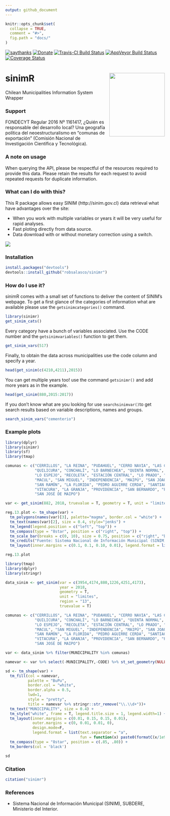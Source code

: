 ```yaml
---
output: github_document
---
```


```r
knitr::opts_chunk$set(
  collapse = TRUE,
  comment = "#>",
  fig.path = "docs/"
)
```

[![saythanks](https://img.shields.io/badge/say-thanks-ff69b4.svg)](https://saythanks.io/to/robsalasco)
[![Donate](https://img.shields.io/badge/donate-paypal-green.svg)](https://www.paypal.com/cgi-bin/webscr?cmd=_donations&business=WDDLRUVD344XL&currency_code=USD&source=url)
[![Travis-CI Build Status](https://travis-ci.org/robsalasco/sinimr.svg?branch=master)](https://travis-ci.org/robsalasco/sinimr)
[![AppVeyor Build Status](https://ci.appveyor.com/api/projects/status/github/robsalasco/sinimr?branch=master&svg=true)](https://ci.appveyor.com/project/robsalasco/sinimr)
[![Coverage Status](https://img.shields.io/codecov/c/github/robsalasco/sinimr/master.svg)](https://codecov.io/github/robsalasco/sinimr?branch=master)

# sinimR <img src="docs/sinimR_hexSticker.png" width = "175" height = "200" align="right" /> 

Chilean Municipalities Information System Wrapper

### Support

FONDECYT Regular 2016 Nº 1161417, ¿Quién es responsable del desarrollo local? Una geografía política del neoestructuralismo en "comunas de exportación" (Comisión Nacional de Investigación Científica y Tecnológica).

### A note on usage

When querying the API, please be respectful of the resources required to provide this data. Please retain the results for each request to avoid repeated requests for duplicate information.

### What can I do with this?

This R package allows easy SINIM (http://sinim.gov.cl) data retrieval what have advantages over the site:

- When you work with multiple variables or years it will be very useful for rapid analyses.
- Fast ploting directly from data source.
- Data download with or without monetary correction using a switch.

![](docs/plot2.png)

### Installation

```R
install.packages("devtools")
devtools::install_github("robsalasco/sinimr")
```

### How do I use it?

sinimR comes with a small set of functions to deliver the content of SINIM's webpage. To get a first glance of the categories of information what are available please use the ```getsinimcategories()``` command.

```r
library(sinimr)
get_sinim_cats()
```

Every category have a bunch of variables associated. Use the CODE number and the ```getsinimvariables()``` function to get them.

```r
get_sinim_vars(517)
```


Finally, to obtain the data across municipalities use the code column and specify a year.

```r
head(get_sinim(c(4210,4211),2015))
```

You can get multiple years too! use the command ```getsinimr()``` and add more years as in the example.

```r
head(get_sinim(880,2015:2017))
```

If you don't know what are you looking for use ```searchsinimvar()```to get search results based on variable descriptions, names and groups.

```r
search_sinim_vars("cementerio")
```


### Example plots

```r
library(dplyr)
library(sinimr)
library(sf)
library(tmap)

comunas <- c("CERRILLOS", "LA REINA", "PUDAHUEL", "CERRO NAVIA", "LAS CONDES",
             "QUILICURA", "CONCHALÍ", "LO BARNECHEA", "QUINTA NORMAL", "EL BOSQUE",
             "LO ESPEJO", "RECOLETA", "ESTACIÓN CENTRAL", "LO PRADO", "RENCA", "HUECHURABA",
             "MACUL", "SAN MIGUEL", "INDEPENDENCIA", "MAIPÚ", "SAN JOAQUÍN", "LA CISTERNA", "ÑUÑOA",
             "SAN RAMÓN", "LA FLORIDA", "PEDRO AGUIRRE CERDA", "SANTIAGO", "LA PINTANA", "PEÑALOLÉN",
             "VITACURA", "LA GRANJA", "PROVIDENCIA", "SAN BERNARDO", "PUENTE ALTO", "PADRE HURTADO", "PIRQUE",
             "SAN JOSÉ DE MAIPO")

var <- get_sinim(882, 2018, truevalue = T, geometry = T, unit = "limites") %>% filter(MUNICIPALITY %in% comunas)

reg.13.plot <- tm_shape(var) +
  tm_polygons(names(var)[3], palette="magma", border.col = "white") +
  tm_text(names(var)[2], size = 0.4, style="jenks") +
  tm_legend(legend.position = c("left", "top")) +
  tm_compass(type = "8star", position = c("right", "top")) +
  tm_scale_bar(breaks = c(0, 10), size = 0.75, position = c("right", "bottom"), width = 1) +
  tm_credits("Fuente: Sistema Nacional de Información Municipal (SINIM), SUBDERE, Ministerio del Interior.", position=c("left", "bottom"), size=0.55)+
  tm_layout(inner.margins = c(0.1, 0.1, 0.10, 0.01), legend.format = list(text.separator = "a", fun = function(x) paste0(formatC(x/1e9, digits = 0, format = "f"), " mm$")))

reg.13.plot

```

```r
library(tmap)
library(dplyr)
library(stringr)

data_sinim <- get_sinim(var = c(3954,4174,880,1226,4251,4173), 
                        year = 2018, 
                        geometry = T, 
                        unit = "limites", 
                        region = "13",
                        truevalue = T)

comunas <- c("CERRILLOS", "LA REINA", "PUDAHUEL", "CERRO NAVIA", "LAS CONDES",
             "QUILICURA", "CONCHALÍ", "LO BARNECHEA", "QUINTA NORMAL", "EL BOSQUE",
             "LO ESPEJO", "RECOLETA", "ESTACIÓN CENTRAL", "LO PRADO", "RENCA", "HUECHURABA",
             "MACUL", "SAN MIGUEL", "INDEPENDENCIA", "MAIPÚ", "SAN JOAQUÍN", "LA CISTERNA", "ÑUÑOA",
             "SAN RAMÓN", "LA FLORIDA", "PEDRO AGUIRRE CERDA", "SANTIAGO", "LA PINTANA", "PEÑALOLÉN",
             "VITACURA", "LA GRANJA", "PROVIDENCIA", "SAN BERNARDO", "PUENTE ALTO", "PADRE HURTADO", "PIRQUE",
             "SAN JOSÉ DE MAIPO")

var <- data_sinim %>% filter(MUNICIPALITY %in% comunas)

namevar <- var %>% select(-MUNICIPALITY,-CODE) %>% st_set_geometry(NULL) %>% names() 

sd <- tm_shape(var) +
  tm_fill(col = namevar,
          palette = "BuPu", 
          border.col = "white", 
          border.alpha = 0.5,
          lwd=1,
          style = "pretty",
          title = namevar %>% stringr::str_remove("\\.\\d+"))+
  tm_text("MUNICIPALITY", size = 0.4) +
  tm_style("white", frame = T, legend.title.size = 1, legend.width=1) +
  tm_layout(inner.margins = c(0.01, 0.15, 0.15, 0.01),
            outer.margins = c(0, 0.01, 0.01, 0),
            design.mode=F,
            legend.format = list(text.separator = "a",
                                 fun = function(x) paste0(formatC(x/1e9, digits = 0, format = "f"), " mm$")))+
  tm_compass(type = "8star", position = c(.85, .80)) +
  tm_borders(col = 'black')

sd

```


### Citation

```r
citation("sinimr")
```

### References

- Sistema Nacional de Información Municipal (SINIM), SUBDERE, Ministerio del Interior.

